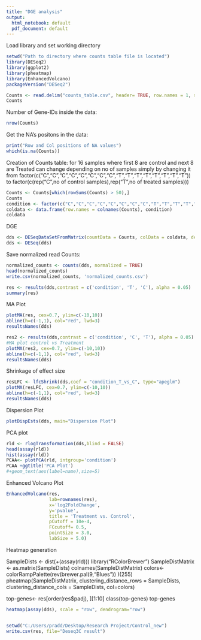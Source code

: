 ---
title: "DGE analysis"
output:
  html_notebook: default
  pdf_document: default
---
Load library and set working directory
```{r}
setwd("Path to directory where counts table file is located")
library(DESeq2)
library(ggplot2)
library(pheatmap)
library(EnhancedVolcano)
packageVersion("DESeq2")
```
```{r}
Counts <- read.delim("counts_table.csv", header= TRUE, row.names = 1, sep = ",")
Counts
```
Number of Gene-IDs inside the data:
```{r}
nrow(Counts)
```
Get the NA's positons in the data:
```{r}
print("Row and Col positions of NA values")
which(is.na(Counts))
```
Creation of Counts table:
for 16 samples where first 8 are control and next 8 are Treated can change depending on no of samples simply by changing it from factor(c("C","C","C","C","C","C","C","C","T","T","T","T","T","T","T","T")) to  factor(c(rep("C",no of control samples),rep("T",no of treated samples)))
```{r}
Counts <- Counts[which(rowSums(Counts) > 50),]
Counts
condition <- factor(c("C","C","C","C","C","C","C","C","T","T","T","T","T","T","T","T"))
coldata <- data.frame(row.names = colnames(Counts), condition)
coldata
```
DGE
```{r}
dds <- DESeqDataSetFromMatrix(countData = Counts, colData = coldata, design = ~condition)
dds <- DESeq(dds)
```
Save normalized read Counts:
```{r}
normalized_counts <- counts(dds, normalized = TRUE)
head(normalized_counts)
write.csv(normalized_counts, 'normalized_counts.csv')
```
```{r}
res <- results(dds,contrast = c('condition', 'T', 'C'), alpha = 0.05)
summary(res)
```
MA Plot
```{r}
plotMA(res, cex=0.7, ylim=c(-10,10))
abline(h=c(-1,1), col="red", lwd=3)
resultsNames(dds)
```
```{r}
res2 <- results(dds,contrast = c('condition', 'C', 'T'), alpha = 0.05)
#MA plot control vs Treatment
plotMA(res2, cex=0.7, ylim=c(-10,10))
abline(h=c(-1,1), col="red", lwd=3)
resultsNames(dds)
```
Shrinkage of effect size
```{r}
resLFC <- lfcShrink(dds,coef = "condition_T_vs_C", type="apeglm")
plotMA(resLFC, cex=0.7, ylim=c(-10,10))
abline(h=c(-1,1), col="red", lwd=3)
resultsNames(dds)
```
Dispersion Plot
```{r}
plotDispEsts(dds, main="Dispersion Plot")
```
PCA plot
```{r}
rld <- rlogTransformation(dds,blind = FALSE)
head(assay(rld))
hist(assay(rld))
PCAA<- plotPCA(rld, intgroup='condition')
PCAA +ggtitle('PCA Plot')
#+geom_text(aes(label=name),size=5)
```
Enhanced Volcano Plot
```{r fig.height=10}
EnhancedVolcano(res,
                lab=rownames(res),
                x='log2FoldChange',
                y='pvalue',
                title = 'Treatment vs. Control',
                pCutoff = 10e-4,
                FCcutoff= 0.5,
                pointSize = 3.0,
                labSize = 5.0)
```
Heatmap generation

SampleDists <- dist(+(assay(rld)))
library("RColorBrewer")
SampleDistMatrix <- as.matrix(SampleDists)
colnames(SampleDistMatrix)
colors<- colorRampPalette(rev(brewer.pal(9,"Blues")) )(255)
pheatmap(SampleDistMatrix, 
         clustering_distance_rows = SampleDists,
         clustering_distance_cols = SampleDists,
         col=colors)
         
top-genes<- res[order(res$padj), ][1:10] 
class(top-genes) 
top-genes         

```{r}
heatmap(assay(dds), scale = "row", dendrogram="row")
```
```

```
```{r}
setwd("C:/Users/pradd/Desktop/Research Project/Control_new")
write.csv(res, file="Deseq3C result")
```









